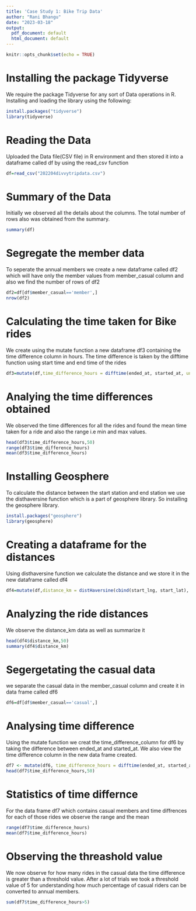 ```yaml
---
title: 'Case Study 1: Bike Trip Data'
author: "Rani Bhangu"
date: "2023-03-18"
output:
  pdf_document: default
  html_document: default
---
```


```r
knitr::opts_chunk$set(echo = TRUE)
```

# Installing the package Tidyverse
We require the package Tidyverse for any sort of Data operations in R. Installing and loading the library using the following:

```r
install.packages("tidyverse")
library(tidyverse)
```

# Reading the Data
Uploaded the Data file(CSV file) in R environment and then stored it into a dataframe called df by using the read_csv function

```r
df=read_csv("202204divvytripdata.csv")
```

# Summary of the Data
Initially we observed all the details about the columns. The total number of rows also was obtained from the summary.

```r
summary(df)
```

# Segregate the member data
To seperate the annual members we create a new dataframe called df2 which will have only the member values from member_casual column and also we find the number of rows of df2

```r
df2=df[df$member_casual=='member',]
nrow(df2)
```

# Calculating the time taken for Bike rides
We create using the mutate function a new dataframe df3 containing the time difference column in hours. The time difference is taken by the difftime function using start time and end time of the rides

```r
df3=mutate(df,time_difference_hours = difftime(ended_at, started_at, units = "hours"))
```

# Analying the time differences obtained
We observed the time differences for all the rides and found the mean time taken for a ride and also the range i.e min and max values.

```r
head(df3$time_difference_hours,50)
range(df3$time_difference_hours)
mean(df3$time_difference_hours)
```

# Installing Geosphere
To calculate the distance between the start station and end station we use the disthaversine function which is a part of geosphere library. So installing the geosphere library.

```r
install.packages("geosphere")
library(geosphere)
```

# Creating a dataframe for the distances
Using disthaversine function we calculate the distance and we store it in the new dataframe called df4

```r
df4=mutate(df,distance_km = distHaversine(cbind(start_lng, start_lat), cbind(end_lng, end_lat))*0.001)
```

# Analyzing the ride distances
We observe the distance_km data as well as summarize it

```r
head(df4$distance_km,50)
summary(df4$distance_km)
```

# Segergetating the casual data
we separate the casual data in the member_casual column and create it in data frame called df6

```r
df6=df[df$member_casual=='casual',]
```

# Analysing time difference
Using the mutate function we creat the time_difference_column for df6 by taking the difference between ended_at and started_at. We also view the time difference column in the new data frame created.

```r
df7 <- mutate(df6, time_difference_hours = difftime(ended_at, started_at, units = "hours"))
head(df7$time_difference_hours,50)
```

# Statistics of time differnce 
For the data frame df7 which contains casual members and time diffrences for each of those rides we observe the range and the mean

```r
range(df7$time_difference_hours)
mean(df7$time_difference_hours)
```

# Observing the threashold value
We now observe for how many rides in the casual data the time difference is greater than a threshold value. After a lot of trials we took a threshold value of 5 for understanding how much percentage of casual riders can be converted to annual members.

```r
sum(df7$time_difference_hours>5)
```

